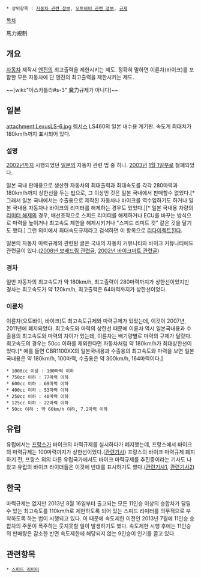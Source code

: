  * 상위항목 : [[자동차 관련 정보]], [[오토바이 관련 정보]], [[규제]]

[[목차]]

馬力規制

== 개요 ==
[[자동차]] 제작시 [[엔진]]의 최고출력을 제한시키는 제도. 정확히 말하면 이륜차(바이크)를 포함한 모든 자동차에 단 엔진의 최고출력을 제한시키는 제도.

~~[wiki:"아스카틀라#s-3" 魔力규제가 아니다]~~
== 일본 ==
attachment:LexusLS-6.jpg
[[렉서스]] LS460의 일본 내수용 계기판. 속도계 최대치가 180km/h까지 표시되어 있다.
=== 설명 ===
[[2002년]]까지 시행되었던 [[일본]]의 자동차 관련 법 중 하나. [[2003년]] [[1월 1일]]부로 철폐되었다.

일본 국내 판매용으로 생산한 자동차의 최대출력과 최대속도를 각각 280마력과 180km/h까지 상한선을 두는 법으로, 그 이상인 것은 일본 국내에서 판매할수 없었다.[* 그래서 일본 국내에서는 수출용으로 제작된 자동차나 바이크를 역수입하기도 하거나 일본 국내용 자동차나 바이크의 리미터를 해제하는 경우도 있었다.][* 일본 국내용 차량의 [[리미터 해제]]의 경우, 배선조작으로 스피드 리미터를 해제하거나 ECU를 바꾸는 방식으로 마력을 높이거나 최고속도 제한을 해제시키거나 "스피드 리미트 컷" 같은 것을 달기도 했다.] 그런 의미에서 최대속도규제라고 검색하면 이 항목으로 [[리다이렉트]]된다.

일본의 자동차 마력규제와 관련된 글은 국내의 자동차 커뮤니티와 바이크 커뮤니티에도 관련글이 있다.([http://www.bobaedream.co.kr/board/bulletin/view.php?No=22929&code=politic 2008년 보배드림 관련글], [http://board.bikemart.co.kr/cboard/page_view.php?category=free&uid=27567 2002년 바이크마트 관련글])

=== 경차 ===
일반 자동차의 최고속도가 약 180km/h, 최고출력이 280마력까지가 상한선이었지만 경차는 최고속도가 약 120km/h, 최고출력은 64마력까지가 상한선이었다.

=== 이륜차 ===
이륜차(오토바이, 바이크)도 최고속도규제와 마력규제가 있었는데, 이것이 2007년, 2011년에 폐지되었다. 최고속도와 마력의 상한선 때문에 이륜차 역시 일본국내용과 수출용의 최고속도와 마력의 차이가 있는데, 이륜차는 배기량별로 마력의 규제가 달랐다. 최고속도의 경우는 50cc 이하를 제외한다면 자동차처럼 약 180km/h가 최대상한선이었다.[* 예를 들면 CBR1100XX의 일본국내용과 수출용의 최고속도와 마력을 보면 일본국내용은 약 180km/h, 100마력, 수출용은 약 300km/h, 164마력이다.]

 * 1000cc 이상 : 100마력 이하
 * 750cc 이하 : 77마력 이하
 * 600cc 이하 : 69마력 이하
 * 400cc 이하 : 53마력 이하
 * 250cc 이하 : 40마력 이하
 * 125cc 이하 : 22마력 이하
 * 50cc 이하 : 약 60km/h 이하, 7.2마력 이하

== 유럽 ==
유럽에서는 [[프랑스]]가 바이크의 마력규제를 실시하다가 폐지했는데, 프랑스에서 바이크의 마력규제는 100마력까지가 상한선이었다.([http://bama.co.kr/xe2/index.php?document_srl=20093&mid=bikenews 관련기사]) 프랑스의 바이크 마력규제 폐지하기 전, 프랑스 외의 다른 유럽국가에서도 바이크 마력규제를 추진중이라는 기사도 나왔고 유럽의 바이크 라이더들은 이것에 반대를 표시하기도 했다.([http://bama.co.kr/xe2/index.php?document_srl=15078&mid=bikenews&page=9 관련기사1], [http://bama.co.kr/xe2/index.php?document_srl=16175&mid=bikenews&page=4 관련기사2])

== 한국 ==
마력규제는 없지만 2013년 8월 16일부터 출고되는 모든 11인승 이상의 승합차가 달릴수 있는 최고속도를 110km/h로 제한하도록 되어 있는 스피드 리미터를 의무적으로 부착하도록 하는 법이 시행되고 있다. 이 때문에 속도제한 이전인 2013년 7월에 11인승 승합차의 주문이 폭주하는 웃지못할 일이 발생하기도 했다. 속도제한 시행 후에는 11인승의 판매량은 감소한 반면 속도제한에 해당되지 않는 9인승이 인기를 끌고 있다.

== 관련항목 ==
 * [[스피드 리미터]]

